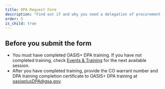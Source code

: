 ```yaml
---
title: DPA Request Form
description: "Find out if and why you need a delegation of procurement authority (DPA), how to get one, and stay updated on DPA training."
order: 5
is_child: true
---
```


## Before you submit the form

- You must have completed OASIS+ DPA training. If you have not completed training, check [Events & Training](/events-training/) for the next available session.
- After you have completed training, provide the CO warrant number and DPA training completion certificate to OASIS+ DPA training at oasisplusDPA@gsa.gov.


<DPAForm />

